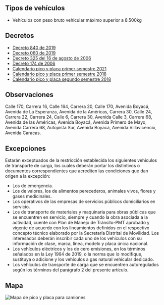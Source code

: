 ## Tipos de vehículos

- Vehículos con peso bruto vehicular máximo superior a 8.500kg

## Decretos

- [Decreto 840 de 2019](http://www.andi.com.co/Uploads/Decreto%20840%202019.pdf)
- [Decreto 060 de 2019](https://es.scribd.com/document/400064441/Decreto-060-de-2019#fullscreen)
- [Decreto 325 del 16 de agosto de 2006](http://www.alcaldiabogota.gov.co/sisjur/normas/Norma1.jsp?i=21050)
- [Decreto 174 de 2006](http://www.alcaldiabogota.gov.co/sisjur/normas/Norma1.jsp?i=56330)
- [Calendario pico y placa primer semestre 2021](/bogota/calendario-pico-y-placa-primer-semestre-2021.pdf)
- [Calendario pico y placa primer semestre 2018](/bogota/calendario-pico-y-placa-primer-semestre-2018.pdf)
- [Calendario pico y placa segundo semestre 2018](/bogota/calendario-pico-y-placa-segundo-semestre-2018.pdf)

## Observaciones

Calle 170, Carrera 16, Calle 164, Carrera 20, Calle 170, Avenida Boyacá, Avenida de La Esperanza, Avenida de la Américas, Carrera 30, Calle 24, Carrera 22, Carrera 24, Calle 6, Carrera 30, Avenida Calle 3, Carrera 68, Avenida de las Américas, Avenida Boyacá, Avenida Primero de Mayo, Avenida Carrera 68, Autopista Sur, Avenida Boyacá, Avenida Villavicencio, Avenida Caracas.

## Excepciones

Estarán exceptuados de la restricción establecida los siguientes vehículos de transporte de carga, los cuales deberán portar los distintivos o documentos correspondientes que acrediten las condiciones que dan origen a la excepción:

- Los de emergencia.
- Los de valores, los de alimentos perecederos, animales vivos, flores y gases medicinales.
- Los operativos de las empresas de servicios públicos domiciliarios en servicio.
- Los de transporte de materiales y maquinaria para obras públicas que se encuentren en servicio, siempre y cuando la obra asociada a la actividad, cuente con Plan de Manejo de Tránsito-PMT aprobado y vigente de acuerdo con los lineamientos definidos en el respectivo concepto técnico elaborado por la Secretaría Distrital de Movilidad. Los interesados deberán inscribir cada uno de los vehículos con su información de clase, marca, línea, modelo y placa única nacional.
- Los vehículos eléctricos y los de cero emisiones, en los términos señalados en la Ley 1964 de 2019, o la norma que lo modifique, sustituya o adicione y los vehículos a gas natural vehicular dedicado.
- Los vehículos de transporte de carga que se encuentren autoregulados según los términos del parágrafo 2 del presente artículo.

## Mapa

<Image
  alt="Mapa de pico y placa para camiones"
  src="/bogota/mapa-de-pico-y-placa-para-camiones.jpg"
  height={867}
  width={1440}
/>
